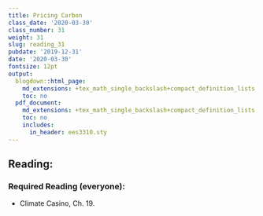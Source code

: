 ```yaml
---
title: Pricing Carbon
class_date: '2020-03-30'
class_number: 31
weight: 31
slug: reading_31
pubdate: '2019-12-31'
date: '2020-03-30'
fontsize: 12pt
output:
  blogdown::html_page:
    md_extensions: +tex_math_single_backslash+compact_definition_lists
    toc: no
  pdf_document:
    md_extensions: +tex_math_single_backslash+compact_definition_lists
    toc: no
    includes:
      in_header: ees3310.sty
---
```

## Reading:

### Required Reading (everyone):

* Climate Casino, Ch. 19.

